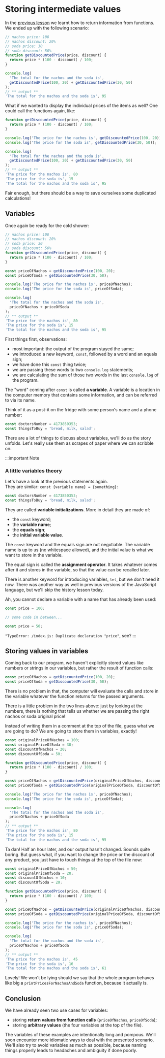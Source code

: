 # Storing intermediate values

In the [previous lesson](./returning_values_from_functions) we learnt how to return information from functions. We ended up with the following scenario:

```js static
// nachos price: 100
// nachos discount: 20%
// soda price: 30
// soda discount: 50%
function getDiscountedPrice(price, discount) {
  return price * (100 - discount) / 100;
}

console.log(
  'The total for the nachos and the soda is',
  getDiscountedPrice(100, 20) + getDiscountedPrice(30, 50)
);
// ** output **
'The total for the nachos and the soda is', 95
```

What if we wanted to display the individual prices of the items as well? One could call the functions again, like:

```js static
function getDiscountedPrice(price, discount) {
  return price * (100 - discount) / 100;
}

console.log('The price for the nachos is', getDiscountedPrice(100, 20));
console.log('The price for the soda is', getDiscountedPrice(30, 50));

console.log(
  'The total for the nachos and the soda is',
  getDiscountedPrice(100, 20) + getDiscountedPrice(30, 50)
);
// ** output **
'The price for the nachos is', 80
'The price for the soda is', 15
'The total for the nachos and the soda is', 95
```

Fair enough, but there should be a way to save ourselves some duplicated calculations!

## Variables

Once again be ready for the cold shower:

```js static
// nachos price: 100
// nachos discount: 20%
// soda price: 30
// soda discount: 50%
function getDiscountedPrice(price, discount) {
  return price * (100 - discount) / 100;
}

const priceOfNachos = getDiscountedPrice(100, 20);
const priceOfSoda = getDiscountedPrice(30, 50);

console.log('The price for the nachos is', priceOfNachos);
console.log('The price for the soda is', priceOfSoda);

console.log(
  'The total for the nachos and the soda is',
  priceOfNachos + priceOfSoda
);
// ** output **
'The price for the nachos is', 80
'The price for the soda is', 15
'The total for the nachos and the soda is', 95
```

First things first, observations:

- most important: the output of the program stayed the same;
- we introduced a new keyword, `const`, followed by a word and an equals sign;
- we have done this `const` thing twice;
- we are passing these words to two `console.log` statements;
- we are calculating the sum of those two words in the last `console.log` of the program.

The "word" coming after `const` is called **a variable**. A variable is a location in the computer memory that contains some information, and can be referred to via its name.

Think of it as a post-it on the fridge with some person's name and a phone number:

```js
const doctorsNumber = 4173850353;
const thingsToBuy = 'bread, milk, salad';
```

There are a lot of things to discuss about variables, we'll do as the story unfolds. Let's really use them as scrapes of paper where we can scribble on.

:::important Note
### A little variables theory
Let's have a look at the previous statements again.  
They are similar: `const {variable name} = {something}`:

```js
const doctorsNumber = 4173850353;
const thingsToBuy = 'bread, milk, salad';
```

They are called **variable initializations**. More in detail they are made of:

- the `const` keyword;
- the **variable name**;
- the **equals sign**;
- the **initial variable value**.

The `const` keyword and the equals sign are not negotiable. The variable name is up to us (no whitespace allowed), and the initial value is what we want to store in the variable.

The equal sign is called the **assignment operator**. It takes whatever comes after it and stores in the variable, so that the value can be recalled later.

There is another keyword for introducing variables, `let`, but we don't need it now. There was another way as well in previous versions of the JavaScript language, but we'll skip the history lesson today.

Ah, you cannot declare a variable with a name that has already been used:

```js live showConsole
const price = 100;

// some code in between...

const price = 50;
```

`"TypeError: /index.js: Duplicate declaration "price"`, see?
:::

## Storing values in variables

Coming back to our program, we haven't explicitly stored values like numbers or strings in our variables, but rather the result of function calls:

```js
const priceOfNachos = getDiscountedPrice(100, 20);
const priceOfSoda = getDiscountedPrice(30, 50);
```

There is no problem in that, the computer will evaluate the calls and store in the variable whatever the function returns for the passed arguments.

There is a little problem in the two lines above: just by looking at the numbers, there is nothing that tells us whether we are passing the right nachos or soda original price!

Instead of writing them in a comment at the top of the file, guess what we are going to do? We are going to store them in variables, exactly!

```js static
const originalPriceOfNachos = 100;
const originalPriceOfSoda = 30;
const discountOfNachos = 20;
const discountOfSoda = 50;

function getDiscountedPrice(price, discount) {
  return price * (100 - discount) / 100;
}

const priceOfNachos = getDiscountedPrice(originalPriceOfNachos, discountOfNachos);
const priceOfSoda = getDiscountedPrice(originalPriceOfSoda, discountOfSoda);

console.log('The price for the nachos is', priceOfNachos);
console.log('The price for the soda is', priceOfSoda);

console.log(
  'The total for the nachos and the soda is',
  priceOfNachos + priceOfSoda
);
// ** output **
'The price for the nachos is', 80
'The price for the soda is', 15
'The total for the nachos and the soda is', 95
```

Ta dan! Half an hour later, and our output hasn't changed. Sounds quite boring. But guess what, if you want to change the price or the discount of any product, you just have to touch things at the top of the file now:

```js static
const originalPriceOfNachos = 50;
const originalPriceOfSoda = 20;
const discountOfNachos = 10;
const discountOfSoda = 20;

function getDiscountedPrice(price, discount) {
  return price * (100 - discount) / 100;
}

const priceOfNachos = getDiscountedPrice(originalPriceOfNachos, discountOfNachos);
const priceOfSoda = getDiscountedPrice(originalPriceOfSoda, discountOfSoda);

console.log('The price for the nachos is', priceOfNachos);
console.log('The price for the soda is', priceOfSoda);

console.log(
  'The total for the nachos and the soda is',
  priceOfNachos + priceOfSoda
);
// ** output **
'The price for the nachos is', 45
'The price for the soda is', 16
'The total for the nachos and the soda is', 61
```

Lovely! We won't be lying should we say that the whole program behaves like big a `printPricesForNachosAndSoda` function, because it actually is.

## Conclusion

We have already seen two use cases for variables:

- storing **return values from function calls** (`priceOfNachos`, `priceOfSoda`);
- storing **arbitrary values** (the four variables at the top of the file).

The variables of these examples are intentionally long and pompous. We'll soon encounter more idiomatic ways to deal with the presented scenario. We'll also try to avoid variables as much as possible, because naming things properly leads to headaches and ambiguity if done poorly.